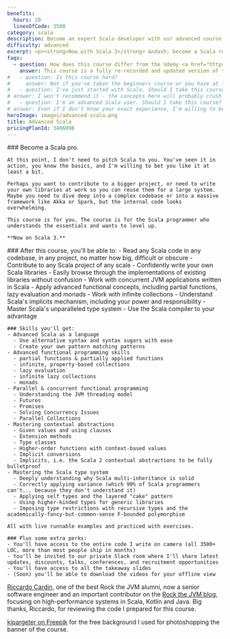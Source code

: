 ```yaml
---
benefits:
  hours: 20
  linesOfCode: 3500
category: scala
description: Become an expert Scala developer with our advanced course. Master Scala and functional programming through clear lessons, practical exercises, and a smooth learning curve. Ideal for those already comfortable with Scala essentials, this course will elevate your coding skills to the next level.
difficulty: advanced
excerpt: <p><strong>Now with Scala 3</strong> &ndash; become a Scala rockstar by mastering Scala and functional programming with our comprehensive, hands-on advanced course &ndash; <a href="/courses/advanced-scala-old">also available for Scala 2</a></p>
faqs:
  - question: How does this course differ from the Udemy <a href="https://www.udemy.com/course/advanced-scala" target="_blank" rel="noreferrer">Advanced Scala and Functional Programming</a> course?
    answer: This course is a fully re-recorded and updated version of the Udemy course, featuring additional content, lessons, exercises, and code. It offers a smoother learning curve and is specifically designed for Scala 3, reflecting its future direction.
#   - question: Is this course hard?
#     answer: Not if you've taken the beginners course or you have at least a year of Scala experience. I've designed the course to give you a challenge, but not too much that it becomes frustrating. In case you struggle with something, we have a whole group on Slack for discussions, and I'm responsive.
#   - question: I've just started with Scala. Should I take this course?
# answer: I won't recommend it - the concepts here will probably crush you if you don't have a solid foundation. Take a look at the beginners course, or come back here once you have at least a year of Scala experience.
#   - question: I'm an advanced Scala user. Should I take this course?
# answer: Even if I don't know your exact experience, I'm willing to bet there are at least a few things here that will leave you "huh, I didn't know that.".
heroImage: images/advanced-scala.png
title: Advanced Scala
pricingPlanId: 3406098
---
```



<CourseLayout>
  <Fragment slot="goal">
    ### Become a Scala pro.

    At this point, I don't need to pitch Scala to you. You've seen it in action, you know the basics, and I'm willing to bet you like it at least a bit.

    Perhaps you want to contribute to a bigger project, or need to write your own libraries at work so you can reuse them for a large system. Maybe you need to dive deep into a complex codebase or into a massive framework like Akka or Spark, but the internal code looks overwhelming.

    This course is for you. The course is for the Scala programmer who understands the essentials and wants to level up.

    **Now on Scala 3.**

  </Fragment>
  <Fragment slot="skills">
    ### After this course, you'll be able to:
    - Read any Scala code in any codebase, in any project, no matter how big, difficult or obscure
    - Contribute to any Scala project of any scale
    - Confidently write your own Scala libraries
    - Easily browse through the implementations of existing libraries without confusion
    - Work with concurrent JVM applications written in Scala
    - Apply advanced functional concepts, including partial functions, lazy evaluation and monads
    - Work with infinite collections
    - Understand Scala's implicits mechanism, including your power and responsibility
    - Master Scala's unparalleled type system
    - Use the Scala compiler to your advantage

    ### Skills you'll get:
    - Advanced Scala as a language
      - Use alternative syntax and syntax sugars with ease
      - Create your own pattern matching patterns
    - Advanced functional programming skills
      - partial functions & partially applied functions
      - infinite, property-based collections
      - lazy evaluation
      - infinite lazy collections
      - monads
    - Parallel & concurrent functional programming
      - Understanding the JVM threading model
      - Futures
      - Promises
      - Solving Concurrency Issues
      - Parallel Collections
    - Mastering contextual abstractions
      - Given values and using clauses
      - Extension methods
      - Type classes
      - Higher-order functions with context-based values
      - Implicit conversions
      - Implicits, i.e. the Scala 2 contextual abstractions to be fully bulletproof
    - Mastering the Scala type system
      - Deeply understanding why Scala multi-inheritance is solid
      - Correctly applying variance (which 99% of Scala programmers can't... because they don't understand it)
      - Applying self types and the layered "cake" pattern
      - Using higher-kinded types for generic libraries
      - Imposing type restrictions with recursive types and the academically-fancy-but-common-sense F-bounded polymorphism

    All with live runnable examples and practiced with exercises.

    ### Plus some extra perks:
    - You'll have access to the entire code I write on camera (all 3500+ LOC, more than most people ship in months)
    - You'll be invited to our private Slack room where I'll share latest updates, discounts, talks, conferences, and recruitment opportunities
    - You'll have access to all the takeaway slides
    - (Soon) you'll be able to download the videos for your offline view

  </Fragment>
  <Fragment slot="thanks">
    <p><a href="https://www.linkedin.com/in/riccardocardin/">Riccardo Cardin</a>, one of the best Rock the JVM alumni, now a senior software engineer and an important contributor on the <a href="/articles">Rock the JVM blog</a>, focusing on high-performance systems in Scala, Kotlin and Java. Big thanks, Riccardo, for reviewing the code I prepared for this course.</p>
    <p><a href="https://www.freepik.com/free-photo/3d-render-spotlights-grunge-brick-wall_1202914.htm">kjpargeter on Freepik</a> for the free background I used for photoshopping the banner of the course.</p>

  </Fragment>
</CourseLayout>
